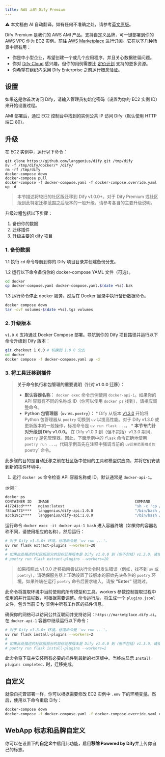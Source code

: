 ```yaml
---
title: AWS 上的 Dify Premium
---
```


<Note> ⚠️ 本文档由 AI 自动翻译。如有任何不准确之处，请参考[英文原版](/en/self-hosting/platform-guides/dify-premium)。</Note>

Dify Premium 是我们的 AWS AMI 产品，支持自定义品牌，可一键部署到你的 AWS VPC 作为 EC2 实例。前往 [AWS Marketplace](https://aws.amazon.com/marketplace/pp/prodview-t22mebxzwjhu6) 进行订阅。它在以下几种场景中很有用：

* 你是中小型企业，希望创建一个或几个应用程序，并且关心数据驻留问题。
* 你对 [Dify Cloud](https://cloud.dify.ai) 感兴趣，但你的用例需要比 [定价计划](https://dify.ai/pricing) 支持的更多资源。
* 你希望在组织内采用 Dify Enterprise 之前运行概念验证。

## 设置

如果这是你首次访问 Dify，请输入管理员初始化密码（设置为你的 EC2 实例 ID）来开始设置过程。

AMI 部署后，通过 EC2 控制台中找到的实例公共 IP 访问 Dify（默认使用 HTTP 端口 80）。

## 升级

在 EC2 实例中，运行以下命令：

```
git clone https://github.com/langgenius/dify.git /tmp/dify
mv -f /tmp/dify/docker/* /dify/
rm -rf /tmp/dify
docker-compose down
docker-compose pull
docker-compose -f docker-compose.yaml -f docker-compose.override.yaml up -d
```

<Accordion title="将社区版升级到 v1.0.0+">

> 本节描述将较旧的社区版迁移到 Dify v1.0.0+。对于 Dify Premium 或社区版到此特定迁移范围之后版本的一般升级，请参考各自的主要升级说明。

升级过程包括以下步骤：

1. 备份你的数据
2. 迁移插件
3. 升级主要的 dify 项目

### 1. 备份数据

1.1 执行 `cd` 命令导航到你的 Dify 项目目录并创建备份分支。

1.2 运行以下命令备份你的 docker-compose YAML 文件（可选）。

```bash
cd docker
cp docker-compose.yaml docker-compose.yaml.$(date +%s).bak
```

1.3 运行命令停止 docker 服务，然后在 Docker 目录中执行备份数据命令。

```bash
docker compose down
tar -cvf volumes-$(date +%s).tgz volumes
```

### 2. 升级版本

`v1.0.0` 支持通过 Docker Compose 部署。导航到你的 Dify 项目路径并运行以下命令升级到 Dify 版本：

```bash
git checkout 1.0.0 # 切换到 1.0.0 分支
cd docker
docker compose -f docker-compose.yaml up -d
```

### 3. 将工具迁移到插件

> **关于命令执行和包管理的重要说明（针对 v1.0.0 迁移）：**
> *   **默认容器名称：** `docker exec` 命令示例使用 `docker-api-1`。如果你的 API 容器有不同的名称或 ID（你可以使用 `docker ps` 找到），请相应调整命令。
> *   **Python 包管理器（`uv` vs. `poetry`）：**
    *   Dify 从版本 [v1.3.0](https://github.com/langgenius/dify/releases/tag/1.3.0) 开始将 Python 包管理器从 `poetry` 切换到 `uv` 以提高性能。对于 Dify v1.3.0 或更新版本的一般操作，标准命令是 `uv run flask ...`。
    *   **本节专门针对升级到 Dify v1.0.0。** 在 Dify v1.0.0 到（但不包括）v1.3.0 期间，`poetry` 是包管理器。因此，下面示例中的 `flask` 命令正确地使用 `poetry run ...`。代码示例首先在注释中强调当前的 `uv迁移范围相关的 `poetry` 命令。

此步骤的目的是自动迁移之前在社区版中使用的工具和模型供应商，并将它们安装到新的插件环境中。

1.	运行 `docker ps` 命令检查 API 容器名称或 ID。默认通常是 `docker-api-1`。

示例：

```bash
docker ps
CONTAINER ID   IMAGE                                       COMMAND                  CREATED       STATUS                 PORTS                                                                                                                             NAMES
417241cd****   nginx:latest                                "sh -c 'cp /docker-e…"   3 hours ago   Up 3 hours             0.0.0.0:80->80/tcp, :::80->80/tcp, 0.0.0.0:443->443/tcp, :::443->443/tcp                                                          docker-nginx-1
f84aa773****   langgenius/dify-api:1.0.0                   "/bin/bash /entrypoi…"   3 hours ago   Up 3 hours             5001/tcp                                                                                                                          docker-worker-1
a3cb19c2****   langgenius/dify-api:1.0.0                   "/bin/bash /entrypoi…"   3 hours ago   Up 3 hours             5001/tcp                                                                                                                          docker-api-1
```

运行命令 `docker exec -it docker-api-1 bash` 进入容器终端（如果你的容器名称不同，请使用相应的名称），然后运行：

```bash
# 对于 Dify v1.3.0+ 环境，标准命令是 'uv run ...'。
uv run flask extract-plugins --workers=20
#
# 如果此处描述的社区版部分的目标迁移版本是 Dify v1.0.0 到（但不包括）v1.3.0，请使用 'poetry'：
# poetry run flask extract-plugins --workers=20
```

> 如果按照此 v1.0.0 迁移指南尝试执行命令时发生错误（例如，找不到 `uv` 或 `poetry`），请确保服务器上正确设置了该版本的原始先决条件的 `poetry` 环境。如果终端在运行 `poetry` 命令后要求输入，请按 **"Enter"** 键跳过。

此命令将提取环境中当前使用的所有模型和工具。workers 参数控制提取过程中使用的并行进程数，可根据需要调整。命令运行后，将生成一个 `plugins.jsonl` 文件，包含当前 Dify 实例中所有工作区的插件信息。

确保你的网络可以访问公共互联网并支持访问：`https://marketplace.dify.ai`。在 `docker-api-1` 容器中继续运行以下命令：

```bash
# 对于 Dify v1.3.0+ 环境，标准命令是 'uv run ...'。
uv run flask install-plugins --workers=2
#
# 如果此处描述的社区版部分的目标迁移版本是 Dify v1.0.0 到（但不包括）v1.3.0，请使用 'poetry'：
# poetry run flask install-plugins --workers=2
```

此命令将下载并安装所有必要的插件到最新的社区版中。当终端显示 `Install plugins completed.` 时，迁移完成。

</Accordion>

## 自定义

就像自托管部署一样，你可以根据需要修改 EC2 实例中 `.env` 下的环境变量。然后，使用以下命令重启 Dify：

```bash
docker-compose down
docker-compose -f docker-compose.yaml -f docker-compose.override.yaml up -d
```

## WebApp 标志和品牌自定义

你可以在设置下的**自定义**中启用此功能，启用**移除 Powered by Dify**并上传你自己的标志。
